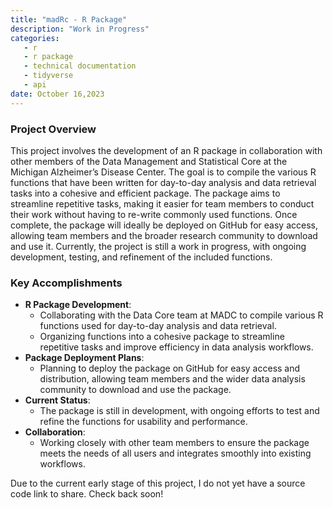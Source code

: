 ```yaml
---
title: "madRc - R Package"
description: "Work in Progress"
categories:
   - r
   - r package
   - technical documentation
   - tidyverse
   - api
date: October 16,2023
---
```


### Project Overview

This project involves the development of an R package in collaboration with other members of the Data Management and Statistical Core at the Michigan Alzheimer's Disease Center. The goal is to compile the various R functions that have been written for day-to-day analysis and data retrieval tasks into a cohesive and efficient package. The package aims to streamline repetitive tasks, making it easier for team members to conduct their work without having to re-write commonly used functions. Once complete, the package will ideally be deployed on GitHub for easy access, allowing team members and the broader research community to download and use it. Currently, the project is still a work in progress, with ongoing development, testing, and refinement of the included functions.

### Key Accomplishments

- **R Package Development**:  
  - Collaborating with the Data Core team at MADC to compile various R functions used for day-to-day analysis and data retrieval.
  - Organizing functions into a cohesive package to streamline repetitive tasks and improve efficiency in data analysis workflows.
  
- **Package Deployment Plans**:  
  - Planning to deploy the package on GitHub for easy access and distribution, allowing team members and the wider data analysis community to download and use the package.

- **Current Status**:  
  - The package is still in development, with ongoing efforts to test and refine the functions for usability and performance.

- **Collaboration**:  
  - Working closely with other team members to ensure the package meets the needs of all users and integrates smoothly into existing workflows.

Due to the current early stage of this project, I do not yet have a source code link to share. Check back soon!